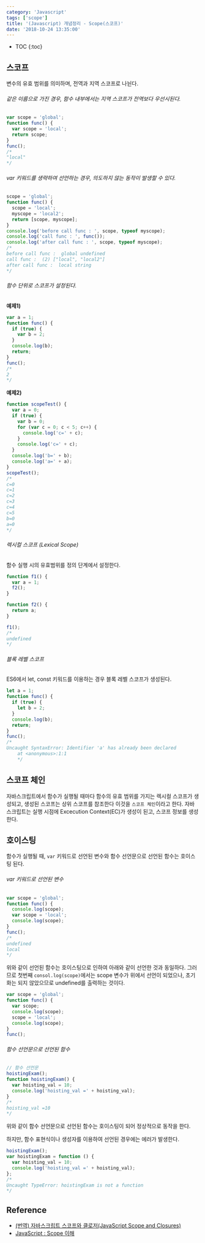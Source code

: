 ```yaml
---
category: 'Javascript'
tags: ['scope']
title: '(Javascript) 개념정리 - Scope(스코프)'
date: '2018-10-24 13:35:00'
---
```


- TOC
  {:toc}

## 스코프

변수의 유효 범위를 의미하며, 전역과 지역 스코프로 나뉜다.

###### 같은 이름으로 가진 경우, 함수 내부에서는 지역 스코프가 전역보다 우선시된다.

```javascript
var scope = 'global';
function func() {
  var scope = 'local';
  return scope;
}
func();
/*
"local"
*/
```

###### var 키워드를 생략하여 선언하는 경우, 의도하지 않는 동작이 발생할 수 있다.

```javascript
scope = 'global';
function func() {
  scope = 'local';
  myscope = 'local2';
  return [scope, myscope];
}
console.log('before call func : ', scope, typeof myscope);
console.log('call func : ', func());
console.log('after call func : ', scope, typeof myscope);
/*
before call func :  global undefined
call func :  (2) ["local", "local2"]
after call func :  local string
*/
```

###### 함수 단위로 스코프가 설정된다.

**예제1)**

```javascript
var a = 1;
function func() {
  if (true) {
    var b = 2;
  }
  console.log(b);
  return;
}
func();
/*
2
*/
```

**예제2)**

```javascript
function scopeTest() {
  var a = 0;
  if (true) {
    var b = 0;
    for (var c = 0; c < 5; c++) {
      console.log('c=' + c);
    }
    console.log('c=' + c);
  }
  console.log('b=' + b);
  console.log('a=' + a);
}
scopeTest();
/*
c=0
c=1
c=2
c=3
c=4
c=5
b=0
a=0
*/
```

###### 렉시컬 스코프 (Lexical Scope)

함수 실행 시의 유효범위를 정의 단계에서 설정한다.

```javascript
function f1() {
  var a = 1;
  f2();
}

function f2() {
  return a;
}

f1();
/*
undefined
*/
```

###### 블록 레벨 스코프

ES6에서 let, const 키워드를 이용하는 경우 블록 레벨 스코프가 생성된다.

```javascript
let a = 1;
function func() {
  if (true) {
    let b = 2;
  }
  console.log(b);
  return;
}
func();
/*
Uncaught SyntaxError: Identifier 'a' has already been declared
    at <anonymous>:1:1
    */
```

## 스코프 체인

자바스크립트에서 함수가 실행될 때마다 함수의 유효 범위를 가지는 렉시컬 스코프가 생성되고, 생성된 스코프는 상위 스코프를 참조한다 이것을 `스코프 체인`이라고 한다.
자바스크립트는 실행 시점에 Excecution Context(EC)가 생성이 된고, 스코프 정보를 생성한다.

## 호이스팅

함수가 실행될 때, `var` 키워드로 선언된 변수와 함수 선언문으로 선언된 함수는 호이스팅 된다.

###### var 키워드로 선언된 변수

```javascript
var scope = 'global';
function func() {
  console.log(scope);
  var scope = 'local';
  console.log(scope);
}
func();
/*
undefined
local
*/
```

위와 같이 선언된 함수는 호이스팅으로 인하여 아래와 같이 선언한 것과 동일하다. 그러므로 첫번째 `consol.log(scope)`에서는 scope 변수가 위에서 선언이 되었으나, 초기화는 되지 않았으므로 undefined를 출력하는 것이다.

```javascript
var scope = 'global';
function func() {
  var scope;
  console.log(scope);
  scope = 'local';
  console.log(scope);
}
func();
```

###### 함수 선언문으로 선언된 함수

```javascript
// 함수 선언문
hoistingExam();
function hoistingExam() {
  var hoisting_val = 10;
  console.log('hoisting_val =' + hoisting_val);
}
/*
hoisting_val =10  
*/
```

위와 같이 함수 선언문으로 선언된 함수는 호이스팅이 되어 정상적으로 동작을 한다.

하지만, 함수 표현식이나 생성자를 이용하여 선언된 경우에는 에러가 발생한다.

```javascript
hoistingExam();
var hoistingExam = function () {
  var hoisting_val = 10;
  console.log('hoisting_val =' + hoisting_val);
};
/*
Uncaught TypeError: hoistingExam is not a function
*/
```

## Reference

- [(번역) 자바스크립트 스코프와 클로저(JavaScript Scope and Closures)](https://medium.com/@khwsc1/%EB%B2%88%EC%97%AD-%EC%9E%90%EB%B0%94%EC%8A%A4%ED%81%AC%EB%A6%BD%ED%8A%B8-%EC%8A%A4%EC%BD%94%ED%94%84%EC%99%80-%ED%81%B4%EB%A1%9C%EC%A0%80-javascript-scope-and-closures-8d402c976d19)
- [JavaScript : Scope 이해](http://www.nextree.co.kr/p7363/)

